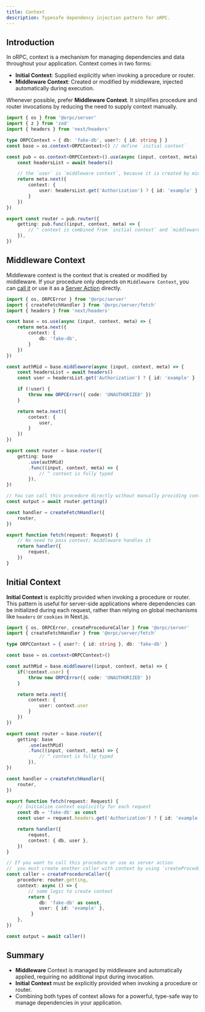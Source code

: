 ```yaml
---
title: Context
description: Typesafe dependency injection pattern for oRPC.
---
```


## Introduction

In oRPC, context is a mechanism for managing dependencies and data throughout your application. Context comes in two forms:
- **Initial Context**: Supplied explicitly when invoking a procedure or router.
- **Middleware Context**: Created or modified by middleware, injected automatically during execution.

Whenever possible, prefer **Middleware Context**. 
It simplifies procedure and router invocations by reducing the need to supply context manually.

```ts twoslash
import { os } from '@orpc/server'
import { z } from 'zod'
import { headers } from 'next/headers'

type ORPCContext = { db: 'fake-db', user?: { id: string } }
const base = os.context<ORPCContext>() // define `initial context`

const pub = os.context<ORPCContext>().use(async (input, context, meta) => {
    const headersList = await headers()

    // the `user` is `middleware context`, because it is created by middleware
    return meta.next({
        context: {
            user: headersList.get('Authorization') ? { id: 'example' } : undefined,
        }
    })
})

export const router = pub.router({
    getting: pub.func((input, context, meta) => {
        // ^ context is combined from `initial context` and `middleware context`
    }),
})
```

## Middleware Context

Middleware context is the context that is created or modified by middleware.
If your procedure only depends on `Middleware Context`, you can 
[call it](/docs/server/caller) or use it as a [Server Action](/docs/server/server-action) directly.

```ts twoslash
import { os, ORPCError } from '@orpc/server'
import { createFetchHandler } from '@orpc/server/fetch'
import { headers } from 'next/headers'

const base = os.use(async (input, context, meta) => {
    return meta.next({
        context: {
            db: 'fake-db',
        }
    })
})

const authMid = base.middleware(async (input, context, meta) => {
    const headersList = await headers()
    const user = headersList.get('Authorization') ? { id: 'example' } : undefined

    if (!user) {
        throw new ORPCError({ code: 'UNAUTHORIZED' })
    }

    return meta.next({
        context: {
            user,
        }
    })
})

export const router = base.router({
    getting: base
        .use(authMid)
        .func((input, context, meta) => {
            // ^ context is fully typed
        }),
})

// You can call this procedure directly without manually providing context
const output = await router.getting()

const handler = createFetchHandler({
    router,
})

export function fetch(request: Request) {
    // No need to pass context; middleware handles it
    return handler({
        request,
    })
}
```

## Initial Context

**Initial Context** is explicitly provided when invoking a procedure or router. 
This pattern is useful for server-side applications where dependencies can be initialized during each request, 
rather than relying on global mechanisms like `headers` or `cookies` in Next.js.

```ts twoslash
import { os, ORPCError, createProcedureCaller } from '@orpc/server'
import { createFetchHandler } from '@orpc/server/fetch'

type ORPCContext = { user?: { id: string }, db: 'fake-db' }

const base = os.context<ORPCContext>()

const authMid = base.middleware((input, context, meta) => {
    if(!context.user) {
        throw new ORPCError({ code: 'UNAUTHORIZED' })
    }

    return meta.next({
        context: {
            user: context.user
        }
    })
})

export const router = base.router({
    getting: base
        .use(authMid)
        .func((input, context, meta) => {
            // ^ context is fully typed
        }),
})

const handler = createFetchHandler({
    router,
})

export function fetch(request: Request) {
    // Initialize context explicitly for each request
    const db = 'fake-db' as const
    const user = request.headers.get('Authorization') ? { id: 'example' } : undefined

    return handler({
        request,
        context: { db, user },
    })
}

// If you want to call this procedure or use as server action
//  you must create another caller with context by using `createProcedureCaller` or `createRouterCaller`
const caller = createProcedureCaller({
    procedure: router.getting,
    context: async () => {
        // some logic to create context
        return { 
            db: 'fake-db' as const,
            user: { id: 'example' },
         }
    },
})

const output = await caller()
```

## Summary

- **Middleware** Context is managed by middleware and automatically applied, requiring no additional input during invocation.
- **Initial Context** must be explicitly provided when invoking a procedure or router.
- Combining both types of context allows for a powerful, type-safe way to manage dependencies in your application.